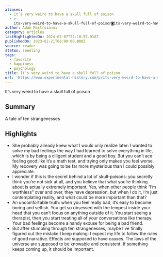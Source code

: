 ```yaml
---
aliases:
  - It’s very weird to have a skull full of poison
  - >-
    its-very-weird-to-have-a-skull-full-of-poison◙its-very-weird-to-have-a-skull-full-of-poison
author: Adam Mastroianni
category: articles
lastHighlightedOn: 2024-03-07T22:18:57.918Z
publishedOn: 2023-02-21T00:00:00.000Z
source: reader
status: seedling
tags:
  - favorite
  - happiness
  - psychology
title: It’s very weird to have a skull full of poison
url: 'https://www.experimental-history.com/p/its-very-weird-to-have-a-skull-full'
---
```

It’s very weird to have a skull full of poison

## Summary

A tale of ten strangenesses

## Highlights

- She probably already knew what I would only realize later: I wanted to solve my bad feelings the way I had learned to solve everything in life, which is by being a diligent student and a good boy. But you can’t ace feeling good like it’s a math test, and trying only makes you feel worse. My recovery was going to be far more mysterious than I could possibly appreciate.
- I wonder if this is the secret behind a lot of skull-poisons: you secretly think you’re not sick at all, and you believe that what you’re thinking about is actually extremely important. Yes, when other people think “I’m worthless” over and over, they have depression, but when _I_ do it, I’m just contemplating reality, and what could be more important than that?
- An uncomfortable truth: when you feel really bad, it’s easy to become boring and selfish. You get so obsessed with the tempest inside your head that you can’t focus on anything outside of it. You start seeing a therapist, then you start treating all of your conversations like therapy. Your bad feelings become a handy excuse for being a bad friend.
- But after stumbling through ten strangenesses, maybe I’ve finally figured out the mistake I keep making: I expect my life to follow the rules of good narrative. Effects are supposed to have causes. The laws of the universe are supposed to be knowable and consistent. If something keeps coming up, it should be important.
